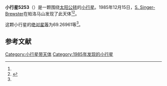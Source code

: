 {{Infobox planet
| bgcolour = #FFFFC0
| name = 5253
| symbol = 
| image = 
| caption = 
| discovery = yes
| discovery_ref = 
| discoverer = [[S._Singer-Brewster|S. Singer-Brewster]]
| discovery_site = [[帕洛马山|帕洛马山]] 
| discovered = 1985年12月15日
| designations = yes
| mp_name = 
| named_after = 
| alt_names = 
| mp_category = [[越火小行星|越火小行星]]
| orbit_ref = <ref name="a">[http://ssd.jpl.nasa.gov/sbdb.cgi?sstr=5253 5253] {{Wayback|url=http://ssd.jpl.nasa.gov/sbdb.cgi?sstr=5253 |date=20110609231815 }}，小行星數據庫瀏覽器（JPL Small-Body Database Browser）－[[美国国家航空航天局|美国国家航空航天局]]喷气推进实验室</ref>
| epoch = 2456400.5 (2013年4月18日更新)
| aphelion = {{convert|2.4177999|AU|km|3|abbr=on|lk=out}}
| perihelion = {{convert|1.5298547|AU|km|3|abbr=on}}
| semimajor = {{convert|1.9738273|AU|km|3|abbr=on}}
| eccentricity = 0.2249298
| period = 1012.889697 [[日|日]]<br />2.77[[儒略年|儒略年]]
| avg_speed = 
| inclination = 28.77456
| asc_node = 71.29368
| mean_anomaly = 
| arg_peri = 69.26961
| satellites = 
| physical_characteristics = yes
| dimensions = 
| mass = 
| density = 
| surface_grav = 
| escape_velocity = 
| sidereal_day = 
| axial_tilt = 
| pole_ecliptic_lat = 
| pole_ecliptic_lon = 
| albedo = 
| temperatures= 
| temp_name1 = 
| mean_temp_1 = 
| max_temp_1 = 
| temp_name2 = 
| max_temp_2 = 
| spectral_type = 
| abs_magnitude = 69.26961
}}

'''小行星5253'''（{{lang-en|5253}}）是一颗围绕[[太阳|太阳]][[公转|公转]]的[[小行星|小行星]]。1985年12月15日，[[S._Singer-Brewster|S. Singer-Brewster]]在帕洛马山发现了此天体<ref name="a" /><ref>{{cite news|title=小行星列表|url=http://cfa-www.harvard.edu/iau/lists/NumberedMPs.txt|accessdate=2013-07-08|newspaper=哈佛大学|archive-date=2008-05-17|archive-url=https://web.archive.org/web/20080517010638/http://cfa-www.harvard.edu/iau/lists/NumberedMPs.txt|dead-url=no}}</ref>。

这颗小行星的[[绝对星等|绝对星等]]为69.26961等<ref name="a" />。

==参考文献==
{{reflist}}
{{Minor Planet Number|[[小行星5252|小行星5252]]|[[小行星5254|小行星5254]]}}

{{小天体}}

[[Category:小行星带天体|Category:小行星带天体]]
[[Category:1985年发现的小行星|Category:1985年发现的小行星]]

{{asteroid-stub}}